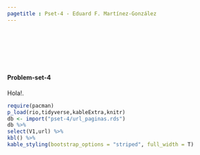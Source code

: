```yaml
---
pagetitle : Pset-4 - Eduard F. Martínez-González
---
```


<br>  </br>

<br>  </br>

#### Problem-set-4

Hola!.

```r
require(pacman)
p_load(rio,tidyverse,kableExtra,knitr)
db <- import("pset-4/url_paginas.rds")
db %>% 
select(V1,url) %>% 
kbl() %>%
kable_styling(bootstrap_options = "striped", full_width = T)
```

